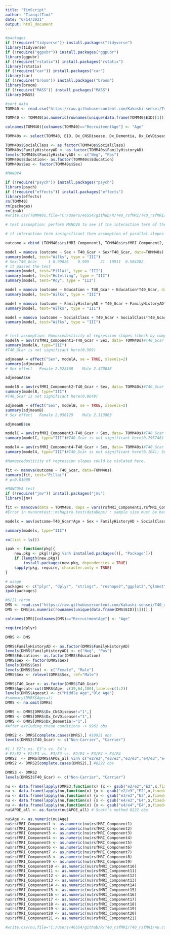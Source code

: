 ```yaml
---
title: "TimScript"
author: "Tianqi(Tim)"
date: "6/14/2021"
output: html_document
---
```


```r
#packages
if (!require("tidyverse")) install.packages("tidyverse")
library(tidyverse)
if (!require("ggpubr")) install.packages("ggpubr")
library(ggpubr)
if (!require("rstatix")) install.packages("rstatix")
library(rstatix)
if (!require("car")) install.packages("car")
library(car)
if (!require("broom")) install.packages("broom")
library(broom)
if (!require("MASS")) install.packages("MASS")
library(MASS)

```


```r
#sort data
TOMM40 <- read.csv("https://raw.githubusercontent.com/Kakashi-sensei/T40_rsfMRI/main/UKB_Jan_27_2020.csv", header=TRUE)

TOMM40 <- TOMM40[as.numeric(rownames(unique(data.frame(TOMM40$EID)[1]))),]

colnames(TOMM40)[colnames(TOMM40)=="RecruitmentAge"] <- "Age"

TOMM40s <- select(TOMM40, EID, Dx_CNSDisease, Dx_Dementia, Dx_CeVDisease, Sex, Age, Education, SocialClass, APOE_all, FamilyHistoryAD, T40_Gcar, rsfMRI_Component1, rsfMRI_Component2, rsfMRI_Component3, rsfMRI_Component4, rsfMRI_Component5, rsfMRI_Component6, rsfMRI_Component7, rsfMRI_Component8, rsfMRI_Component9, rsfMRI_Component10,rsfMRI_Component11,rsfMRI_Component12,rsfMRI_Component13,rsfMRI_Component14,rsfMRI_Component15,rsfMRI_Component16,rsfMRI_Component17,rsfMRI_Component18, rsfMRI_Component19, rsfMRI_Component20, rsfMRI_Component21)

TOMM40s$SocialClass <- as.factor(TOMM40s$SocialClass)
TOMM40s$FamilyHistoryAD <- as.factor(TOMM40s$FamilyHistoryAD)
levels(TOMM40s$FamilyHistoryAD) <- c("Neg", "Pos")
TOMM40s$Education<- as.factor(TOMM40s$Education)
TOMM40s$Sex <- factor(TOMM40s$Sex)

#MANOVA

if (!require("psych")) install.packages("psych")
library(psych)
if (!require("effects")) install.packages("effects")
library(effects)
rm(TOMM40)
rm(packages)
rm(ipak)
#write.csv(TOMM40s,file="C:/Users/46554/github/R/T40_rsfMRI/T40_rsfMRI/TOMM40s.csv")

# test assumption: perform MANOVA to see if the interaction term of the covariate and the group variable is significant#

# if interaction term insignificant then assumption of parallel slopes holds#

outcome = cbind (TOMM40s$rsfMRI_Component1, TOMM40s$rsfMRI_Component2, TOMM40s$rsfMRI_Component3, TOMM40s$rsfMRI_Component4, TOMM40s$rsfMRI_Component5, TOMM40s$rsfMRI_Component6, TOMM40s$rsfMRI_Component7, TOMM40s$rsfMRI_Component8, TOMM40s$rsfMRI_Component9, TOMM40s$rsfMRI_Component10, TOMM40s$rsfMRI_Component11, TOMM40s$rsfMRI_Component12, TOMM40s$rsfMRI_Component13, TOMM40s$rsfMRI_Component14, TOMM40s$rsfMRI_Component15, TOMM40s$rsfMRI_Component16, TOMM40s$rsfMRI_Component17, TOMM40s$rsfMRI_Component18, TOMM40s$rsfMRI_Component19, TOMM40s$rsfMRI_Component20, TOMM40s$rsfMRI_Component21)

model = manova (outcome ~ Sex + T40_Gcar + Sex*T40_Gcar, data=TOMM40s) #one-way MANOVA, Sex is for Groups, and T40_Gcar is for covariate
summary(model, test="Wilks", type = "III")
# Sex:T40_Gcar     1 0.99826    0.905     21  10911  0.584282
# it passes the test
summary(model, test="Pillai", type = "III")
summary(model, test="Hotelling", type = "III")
summary(model, test="Roy", type = "III")

model = manova (outcome ~ Education + T40_Gcar + Education*T40_Gcar, data=TOMM40s) #one-way MANOVA, Education is for Groups, and T40_Gcar is for covariate
summary(model, test="Wilks", type = "III")

model = manova (outcome ~ FamilyHistoryAD + T40_Gcar + FamilyHistoryAD*T40_Gcar, data=TOMM40s) #one-way MANOVA, family history is for Groups, and T40_Gcar is for covariate
summary(model, test="Wilks", type = "III")

model = manova (outcome ~ SocialClass + T40_Gcar + SocialClass*T40_Gcar, data=TOMM40s) #one-way MANOVA, social class is for Groups, and T40_Gcar is for covariate
summary(model, test="Wilks", type = "III")


# test assumption: Homoscedosticity of regression slopes (check by comparing MSE from separate group regressions)#
modelA = aov(rsfMRI_Component1~T40_Gcar + Sex, data= TOMM40s)#T40_Gcar is for covariate
summary(modelA, type="III")
#T40_Gcar is not significant here(0.569)

adjmeanA = effect("Sex", modelA, se = TRUE, xlevels=2)
summary(adjmeanA)
# Sex effect   Female 2.522368    Male 2.470038

adjmeanA$se

modelB = aov(rsfMRI_Component2~T40_Gcar + Sex, data= TOMM40s)#T40_Gcar is for covariate
summary(modelB, type="III")
#T40_Gcar is not significant here(0.0648)

adjmeanB = effect("Sex", modelB, se = TRUE, xlevels=2)
summary(adjmeanB)
# Sex effect   Female 2.050129    Male 2.113963

adjmeanB$se

modelC = aov(rsfMRI_Component3~T40_Gcar + Sex, data= TOMM40s)#T40_Gcar is for covariate
summary(modelC, type="III")#T40_Gcar is not significant here(0.795748)

model4 = aov(rsfMRI_Component4~T40_Gcar + Sex, data= TOMM40s)#T40_Gcar is for covariate
summary(model4, type="III")#T40_Gcar is not significant here(0.104); Sex is not significant too(0.899)

#Homoscedosticity of regression slopes could be violated here.

fit <- manova(outcome ~ T40_Gcar, data=TOMM40s)
summary(fit, test="Pillai")
# p=0.01009

#MANCOVA test
if (!require("jmv")) install.packages("jmv")
library(jmv)

fit <- mancova(data = TOMM40s, deps = vars(rsfMRI_Component1,rsfMRI_Component2), factors = Sex, covs = Age)
#Error in mvnormtest::mshapiro.test(dataDeps) : sample size must be between 3 and 5000

modelx = aov(outcome~T40_Gcar*Age + Sex + FamilyHistoryAD + SocialClass, data= TOMM40s)

summary(modelx, type="III")

rm(list = ls())
```

```r
ipak <- function(pkg){
    new.pkg <- pkg[!(pkg %in% installed.packages()[, "Package"])]
    if (length(new.pkg)) 
        install.packages(new.pkg, dependencies = TRUE)
    sapply(pkg, require, character.only = TRUE)
}

# usage
packages <- c("plyr", "dplyr", "stringr", "reshape2","ggplot2","glmnet","corrplot","data.table","lm.beta","knitr","jtools","interactions","sandwich", "emmeans","jmv","heplots","sjstats","formatR")
ipak(packages)
```



```r
#6/21 rerun
DMS <- read.csv("https://raw.githubusercontent.com/Kakashi-sensei/T40_rsfMRI/main/TOMM40s.csv", header=TRUE)
DMS <- DMS[as.numeric(rownames(unique(data.frame(DMS$EID)[1]))),]

colnames(DMS)[colnames(DMS)=="RecruitmentAge"] <- "Age"

require(dplyr)

DMRS <- DMS

DMRS$FamilyHistoryAD <- as.factor(DMRS$FamilyHistoryAD)
levels(DMRS$FamilyHistoryAD) <- c("Neg", "Pos")
DMRS$Education<- as.factor(DMRS$Education)
DMRS$Sex <- factor(DMRS$Sex)
levels(DMRS$Sex)
levels(DMRS$Sex) <- c("Female", "Male")
DMRS$Sex <- relevel(DMRS$Sex, ref="Male") 

DMRS$T40_Gcar <- as.factor(DMRS$T40_Gcar)
DMRS$Agecat<-cut(DMRS$Age, c(39,64,100),labels=c(1:2))
levels(DMRS$Agecat) <- c("Middle Age","Old Age")
#summary(DMRS$Agecat)
DMRS <- na.omit(DMRS)

DMRS <- DMRS[DMRS$Dx_CNSDisease!="1",]
DMRS <- DMRS[DMRS$Dx_CeVDisease!="1",]
DMRS <- DMRS[DMRS$Dx_Dementia!="1",]
#After excluding these conditions -> 9961 obs

DMRS2 <- DMRS[complete.cases(DMRS),] #10921 obs
levels(DMRS2$T40_Gcar) <- c("Non-Carrier", "Carrier")

#1.) E2’s vs. E3’s vs. E4’s
#—E2/E2 + E2/E3 vs. E3/E3 vs. E2/E4 + E3/E4 + E4/E4
DMRS2  <- DMRS[DMRS$APOE_all %in% c("e2/e2","e2/e3","e3/e3","e4/e3","e4/e4"),] #8640
DMRS2 <- DMRS2[complete.cases(DMRS2),] #8222 obs

DMRS3 <- DMRS2
levels(DMRS3$T40_Gcar) <- c("Non-Carrier", "Carrier")

nu <- data.frame(lapply(DMRS3,function(x) {x <- gsub("e2/e2","E2",x,fixed=TRUE)}))
nu <- data.frame(lapply(nu,function(x) {x <- gsub("e2/e3","E2",x,fixed=TRUE)}))
nu <- data.frame(lapply(nu,function(x) {x <- gsub("e3/e3","E3",x,fixed=TRUE)}))
nu <- data.frame(lapply(nu,function(x) {x <- gsub("e4/e3","E4",x,fixed=TRUE)}))
nu <- data.frame(lapply(nu,function(x) {x <- gsub("e4/e4","E4",x,fixed=TRUE)}))
nu$APOE_all <- as.factor(nu$APOE_all) # Scott's method 8222 obs

nu$Age <- as.numeric(nu$Age)
nu$rsfMRI_Component1 <- as.numeric(nu$rsfMRI_Component1)
nu$rsfMRI_Component2 <- as.numeric(nu$rsfMRI_Component2)
nu$rsfMRI_Component3 <- as.numeric(nu$rsfMRI_Component3)
nu$rsfMRI_Component4 <- as.numeric(nu$rsfMRI_Component4)
nu$rsfMRI_Component5 <- as.numeric(nu$rsfMRI_Component5)
nu$rsfMRI_Component6 <- as.numeric(nu$rsfMRI_Component6)
nu$rsfMRI_Component7 <- as.numeric(nu$rsfMRI_Component7)
nu$rsfMRI_Component8 <- as.numeric(nu$rsfMRI_Component8)
nu$rsfMRI_Component9 <- as.numeric(nu$rsfMRI_Component9)
nu$rsfMRI_Component10 <- as.numeric(nu$rsfMRI_Component10)
nu$rsfMRI_Component11 <- as.numeric(nu$rsfMRI_Component11)
nu$rsfMRI_Component12 <- as.numeric(nu$rsfMRI_Component12)
nu$rsfMRI_Component13 <- as.numeric(nu$rsfMRI_Component13)
nu$rsfMRI_Component14 <- as.numeric(nu$rsfMRI_Component14)
nu$rsfMRI_Component15 <- as.numeric(nu$rsfMRI_Component15)
nu$rsfMRI_Component16 <- as.numeric(nu$rsfMRI_Component16)
nu$rsfMRI_Component17 <- as.numeric(nu$rsfMRI_Component17)
nu$rsfMRI_Component18 <- as.numeric(nu$rsfMRI_Component18)
nu$rsfMRI_Component19 <- as.numeric(nu$rsfMRI_Component19)
nu$rsfMRI_Component20 <- as.numeric(nu$rsfMRI_Component20)
nu$rsfMRI_Component21 <- as.numeric(nu$rsfMRI_Component21)

#write.csv(nu,file="C:/Users/46554/github/R/T40_rsfMRI/T40_rsfMRI/nu.csv")
```
